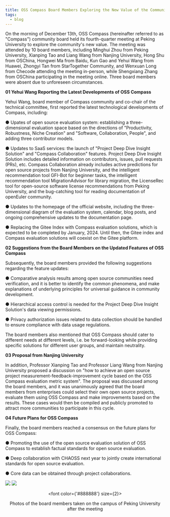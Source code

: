 ```yaml
---
title: OSS Compass Board Members Exploring the New Value of the Community in Peking University
tags:
  - blog
---
```


On the morning of December 13th, OSS Compass (hereinafter referred to as "Compass") community board held its fourth-quarter meeting at Peking University to explore the community's new value. The meeting was attended by 10 board members, including Minghui Zhou from Peking University, Xianping Tao and Liang Wang from Nanjing University, Hong Shu from OSChina, Hongwei Ma from Baidu, Kun Gao and Yehui Wang from Huawei, Zhongyi Tan from StarTogether Community, and Wenxuan Long from Checode attending the meeting in-person, while Shengxiang Zhang from OSChina participating in the meeting online. Three board members were absent due to unforeseen circumstances.

<!--truncate-->

**01 Yehui Wang Reporting the Latest Developments of OSS Compass**

Yehui Wang, board member of Compass community and co-chair of the technical committee, first reported the latest technological developments of Compass, including:

● Upates of open source evaluation system: establishing a three-dimensional evaluation space based on the directions of "Productivity, Robustness, Niche Creation" and "Software, Collaboration, People", and adding three contributor models.

● Updates to SaaS services: the launch of "Project Deep Dive Insight Solution" and "Compass Collaboration" features. Project Deep Dive Insight Solution includes detailed information on contributors, issues, pull requests (PRs), etc. Compass Collaboration already includes active predictions for open source projects from Nanjing University, and the intelligent recommendation tool GFI-Bot for beginner tasks, the intelligent recommendation tool MigrationAdvisor for library migration, the LicenseRec tool for open-source software license recommendations from Peking University, and the bug-catching tool for reading documentation of openEuler community.

● Updates to the homepage of the official website, including the three-dimensional diagram of the evaluation system, calendar, blog posts, and ongoing comprehensive updates to the documentation page.

● Replacing the Gitee Index with Compass evaluation solutions, which is expected to be completed by January, 2024. Until then, the Gitee index and Compass evaluation solutions will coexist on the Gitee platform.

**02 Suggestions from the Board Members on the Updated Features of OSS Compass**

Subsequently, the board members provided the following suggestions regarding the feature updates:

● Comparative analysis results among open source communities need verification, and it is better to identify the common phenomena, and make explanations of underlying principles for universal guidance in community development.

● Hierarchical access control is needed for the Project Deep Dive Insight Solution's data viewing permissions.

● Privacy authorization issues related to data collection should be handled to ensure compliance with data usage regulations.

The board members also mentioned that OSS Compass should cater to different needs at different levels, i.e. be forward-looking while providing specific solutions for different user groups, and maintain neutrality.

**03 Proposal from Nanjing University**

In addition, Professor Xianping Tao and Professor Liang Wang from Nanjing University proposed a discussion on "how to achieve an open source project measurement-feedback-improvement cycle based on the OSS Compass evaluation metric system". The proposal was discussed among the board members, and it was unanimously agreed that the board members from enterprises could select their own open source projects, evaluate them using OSS Compass and make improvements based on the results. These cases would then be compiled and publicly promoted to attract more communities to participate in this cycle.

**04 Future Plans for OSS Compass**

Finally, the board members reached a consensus on the future plans for OSS Compass:

● Promoting the use of the open source evaluation solution of OSS Compass to establish factual standards for open source evaluation.

● Deep collaboration with CHAOSS next year to jointly create international standards for open source evaluation.

● Core data can be obtained through project collaborations.

![](media/2.jpeg)
![](media/3.jpeg)

<center>

<font color={'#888888'} size={2}>

Photos of the board members taken on the campus of Peking University after the meeting

  </font>

</center>
